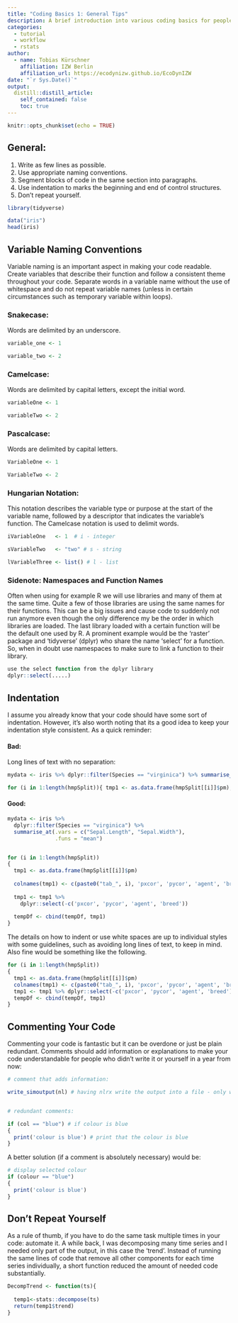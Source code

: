 ```yaml
---
title: "Coding Basics 1: General Tips"
description: A brief introduction into various coding basics for people who are beginning to use R or other programming languages. In this session, we will be looking at some general tips and information that helps creating good and understandable code. Specifically we are looking at naming conventions, indentations and commenting of code.
categories:
  - tutorial
  - workflow
  - rstats
author:
  - name: Tobias Kürschner
    affiliation: IZW Berlin
    affiliation_url: https://ecodynizw.github.io/EcoDynIZW
date: "`r Sys.Date()`"
output:
  distill::distill_article:
    self_contained: false
    toc: true
---
```



```r
knitr::opts_chunk$set(echo = TRUE)
```

## General:

1. Write as few lines as possible.
2. Use appropriate naming conventions.
3. Segment blocks of code in the same section into paragraphs.
4. Use indentation to marks the beginning and end of control structures.
5. Don't repeat yourself.


```r
library(tidyverse)

data("iris")
head(iris)
```


## Variable Naming Conventions

Variable naming is an important aspect in making your code readable. Create variables that describe their function and follow a consistent theme throughout your code. Separate words in a variable name without the use of whitespace and do not repeat variable names (unless in certain circumstances such as temporary variable within loops).

### Snakecase:

Words are delimited by an underscore.

```r
variable_one <- 1

variable_two <- 2
```

### Camelcase: 

Words are delimited by capital letters, except the initial word.

```r
variableOne <- 1

variableTwo <- 2
```

### Pascalcase: 

Words are delimited by capital letters.

```r
VariableOne <- 1

VariableTwo <- 2
```


### Hungarian Notation:

This notation describes the variable type or purpose at the start of the variable name, followed by a descriptor that indicates the variable’s function. The Camelcase notation is used to delimit words.

```r
iVariableOne   <- 1  # i - integer

sVariableTwo   <- "two" # s - string

lVariableThree <- list() # l - list
```

### Sidenote: Namespaces and Function Names

Often when using for example R we will use libraries and many of them at the same time. Quite a few of those libraries are using the same names for their functions. This can be a big issues and cause code to suddenly not run anymore even though the only difference my be the order in which libraries are loaded. The last library loaded with a certain function will be the default one used by R. A prominent example would be the 'raster' package and 'tidyverse' (dplyr) who share the name 'select' for a function. So, when in doubt use namespaces to make sure to link a function to their library.

```r
use the select function from the dplyr library
dplyr::select(.....)
```


## Indentation

I assume you already know that your code should have some sort of indentation. However, it's also worth noting that its a good idea to keep your indentation style consistent.
As a quick reminder:

#### Bad:

Long lines of text with no separation:

```r
mydata <- iris %>% dplyr::filter(Species == "virginica") %>% summarise_at(.vars = c("Sepal.Length", "Sepal.Width"),.funs = "mean")

for (i in 1:length(hmpSplit)){ tmp1 <- as.data.frame(hmpSplit[[i]]$pm); colnames(tmp1) <- c(paste0("tab_", i), 'pxcor', 'pycor', 'agent', 'breed'); tmp1 <- tmp1 %>% dplyr::select(-c('pxcor', 'pycor', 'agent', 'breed')); tempDf <- cbind(tempDf, tmp1)}
```

#### Good:

```r
mydata <- iris %>%
  dplyr::filter(Species == "virginica") %>%
  summarise_at(.vars = c("Sepal.Length", "Sepal.Width"),
               .funs = "mean")


for (i in 1:length(hmpSplit))
{
  tmp1 <- as.data.frame(hmpSplit[[i]]$pm)
  
  colnames(tmp1) <- c(paste0("tab_", i), 'pxcor', 'pycor', 'agent', 'breed')
  
  tmp1 <- tmp1 %>% 
    dplyr::select(-c('pxcor', 'pycor', 'agent', 'breed'))
  
  tempDf <- cbind(tempDf, tmp1)
}
```

The details on how to indent or use white spaces are up to individual styles with some guidelines, such as avoiding long lines of text, to keep in mind. Also fine would be something like the following.  

```r
for (i in 1:length(hmpSplit))
{
  tmp1 <- as.data.frame(hmpSplit[[i]]$pm)
  colnames(tmp1) <- c(paste0("tab_", i), 'pxcor', 'pycor', 'agent', 'breed')
  tmp1 <- tmp1 %>% dplyr::select(-c('pxcor', 'pycor', 'agent', 'breed'))
  tempDf <- cbind(tempDf, tmp1)
}
```


## Commenting Your Code

Commenting your code is fantastic but it can be overdone or just be plain redundant. Comments should add information or explanations to make your code understandable for people who didn't write it or yourself in a year from now:

```r
# comment that adds information:

write_simoutput(nl) # having nlrx write the output into a file - only works without patch or turtle metrics


# redundant comments:

if (col == "blue") # if colour is blue
{
  print('colour is blue') # print that the colour is blue
}
```

A better solution (if a comment is absolutely necessary) would be:

```r
# display selected colour
if (colour == "blue")
{
  print('colour is blue')
}
```

## Don't Repeat Yourself

As a rule of thumb, if you have to do the same task multiple times in your code: automate it. A while back, I was decomposing many time series and I needed only part of the output, in this case the 'trend'. Instead of running the same lines of code that remove all other components for each time series individually, a short function reduced the amount of needed code substantially.

```r
DecompTrend <- function(ts){
  
  temp1<-stats::decompose(ts)
  return(temp1$trend)
}
```
